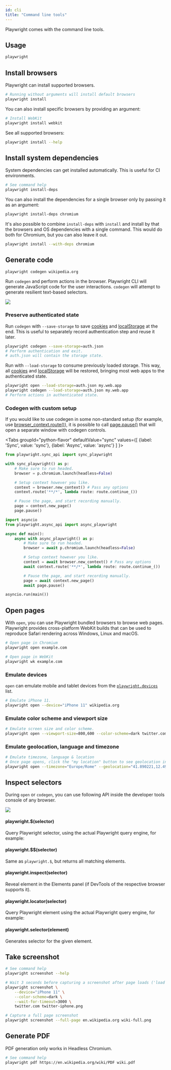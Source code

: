 ```yaml
---
id: cli
title: "Command line tools"
---
```


Playwright comes with the command line tools.

## Usage

```bash
playwright
```

## Install browsers

Playwright can install supported browsers.

```bash
# Running without arguments will install default browsers
playwright install
```

You can also install specific browsers by providing an argument:

```bash
# Install WebKit
playwright install webkit
```

See all supported browsers:

```bash
playwright install --help
```

## Install system dependencies

System dependencies can get installed automatically. This is useful for CI environments.

```bash
# See command help
playwright install-deps
```

You can also install the dependencies for a single browser only by passing it as an argument:

```bash
playwright install-deps chromium
```

It's also possible to combine `install-deps` with `install` and install by that the browsers and OS dependencies with a single command. This would do both for Chromium, but you can also leave it out.

```bash
playwright install --with-deps chromium
```

## Generate code

```bash
playwright codegen wikipedia.org
```

Run `codegen` and perform actions in the browser. Playwright CLI will generate JavaScript code for the user interactions. `codegen` will attempt to generate resilient text-based selectors.

<img src="https://user-images.githubusercontent.com/284612/92536033-7e7ebe00-f1ed-11ea-9e1a-7cbd912e3391.gif"></img>

### Preserve authenticated state

Run `codegen` with `--save-storage` to save [cookies](https://developer.mozilla.org/en-US/docs/Web/HTTP/Cookies) and [localStorage](https://developer.mozilla.org/en-US/docs/Web/API/Window/localStorage) at the end. This is useful to separately record authentication step and reuse it later.

```bash
playwright codegen --save-storage=auth.json
# Perform authentication and exit.
# auth.json will contain the storage state.
```

Run with `--load-storage` to consume previously loaded storage. This way, all [cookies](https://developer.mozilla.org/en-US/docs/Web/HTTP/Cookies) and [localStorage](https://developer.mozilla.org/en-US/docs/Web/API/Window/localStorage) will be restored, bringing most web apps to the authenticated state.

```bash
playwright open --load-storage=auth.json my.web.app
playwright codegen --load-storage=auth.json my.web.app
# Perform actions in authenticated state.
```

### Codegen with custom setup

If you would like to use codegen in some non-standard setup (for example, use [browser_context.route()](/api/class-browsercontext.mdx#browser-context-route)), it is possible to call [page.pause()](/api/class-page.mdx#page-pause) that will open a separate window with codegen controls.

<Tabs
  groupId="python-flavor"
  defaultValue="sync"
  values={[
    {label: 'Sync', value: 'sync'},
    {label: 'Async', value: 'async'}
  ]
}>
<TabItem value="sync">

```py
from playwright.sync_api import sync_playwright

with sync_playwright() as p:
    # Make sure to run headed.
    browser = p.chromium.launch(headless=False)

    # Setup context however you like.
    context = browser.new_context() # Pass any options
    context.route('**/*', lambda route: route.continue_())

    # Pause the page, and start recording manually.
    page = context.new_page()
    page.pause()
```

</TabItem>
<TabItem value="async">

```py
import asyncio
from playwright.async_api import async_playwright

async def main():
    async with async_playwright() as p:
        # Make sure to run headed.
        browser = await p.chromium.launch(headless=False)

        # Setup context however you like.
        context = await browser.new_context() # Pass any options
        await context.route('**/*', lambda route: route.continue_())

        # Pause the page, and start recording manually.
        page = await context.new_page()
        await page.pause()

asyncio.run(main())
```

</TabItem>
</Tabs>

## Open pages

With `open`, you can use Playwright bundled browsers to browse web pages. Playwright provides cross-platform WebKit builds that can be used to reproduce Safari rendering across Windows, Linux and macOS.

```bash
# Open page in Chromium
playwright open example.com
```

```bash
# Open page in WebKit
playwright wk example.com
```

### Emulate devices

`open` can emulate mobile and tablet devices from the [`playwright.devices`](https://playwright.dev/docs/api/class-playwright#playwrightdevices) list.

```bash
# Emulate iPhone 11.
playwright open --device="iPhone 11" wikipedia.org
```

### Emulate color scheme and viewport size

```bash
# Emulate screen size and color scheme.
playwright open --viewport-size=800,600 --color-scheme=dark twitter.com
```

### Emulate geolocation, language and timezone

```bash
# Emulate timezone, language & location
# Once page opens, click the "my location" button to see geolocation in action
playwright open --timezone="Europe/Rome" --geolocation="41.890221,12.492348" --lang="it-IT" maps.google.com
```

## Inspect selectors

During `open` or `codegen`, you can use following API inside the developer tools console of any browser.

<img src="https://user-images.githubusercontent.com/284612/92536317-37dd9380-f1ee-11ea-875d-daf1b206dd56.png"></img>

#### playwright.$(selector)

Query Playwright selector, using the actual Playwright query engine, for example:

#### playwright.$$(selector)

Same as `playwright.$`, but returns all matching elements.

#### playwright.inspect(selector)

Reveal element in the Elements panel (if DevTools of the respective browser supports it).

#### playwright.locator(selector)

Query Playwright element using the actual Playwright query engine, for example:

#### playwright.selector(element)

Generates selector for the given element.

## Take screenshot

```bash
# See command help
playwright screenshot --help
```

```bash
# Wait 3 seconds before capturing a screenshot after page loads ('load' event fires)
playwright screenshot \
    --device="iPhone 11" \
    --color-scheme=dark \
    --wait-for-timeout=3000 \
    twitter.com twitter-iphone.png
```

```bash
# Capture a full page screenshot
playwright screenshot --full-page en.wikipedia.org wiki-full.png
```

## Generate PDF

PDF generation only works in Headless Chromium.

```bash
# See command help
playwright pdf https://en.wikipedia.org/wiki/PDF wiki.pdf
```


[Accessibility]: /api/class-accessibility.mdx "Accessibility"
[APIRequest]: /api/class-apirequest.mdx "APIRequest"
[APIRequestContext]: /api/class-apirequestcontext.mdx "APIRequestContext"
[APIResponse]: /api/class-apiresponse.mdx "APIResponse"
[APIResponseAssertions]: /api/class-apiresponseassertions.mdx "APIResponseAssertions"
[Browser]: /api/class-browser.mdx "Browser"
[BrowserContext]: /api/class-browsercontext.mdx "BrowserContext"
[BrowserType]: /api/class-browsertype.mdx "BrowserType"
[CDPSession]: /api/class-cdpsession.mdx "CDPSession"
[ConsoleMessage]: /api/class-consolemessage.mdx "ConsoleMessage"
[Dialog]: /api/class-dialog.mdx "Dialog"
[Download]: /api/class-download.mdx "Download"
[ElementHandle]: /api/class-elementhandle.mdx "ElementHandle"
[Error]: /api/class-error.mdx "Error"
[FileChooser]: /api/class-filechooser.mdx "FileChooser"
[Frame]: /api/class-frame.mdx "Frame"
[FrameLocator]: /api/class-framelocator.mdx "FrameLocator"
[JSHandle]: /api/class-jshandle.mdx "JSHandle"
[Keyboard]: /api/class-keyboard.mdx "Keyboard"
[Locator]: /api/class-locator.mdx "Locator"
[LocatorAssertions]: /api/class-locatorassertions.mdx "LocatorAssertions"
[Mouse]: /api/class-mouse.mdx "Mouse"
[Page]: /api/class-page.mdx "Page"
[PageAssertions]: /api/class-pageassertions.mdx "PageAssertions"
[Playwright]: /api/class-playwright.mdx "Playwright"
[PlaywrightAssertions]: /api/class-playwrightassertions.mdx "PlaywrightAssertions"
[Request]: /api/class-request.mdx "Request"
[Response]: /api/class-response.mdx "Response"
[Route]: /api/class-route.mdx "Route"
[Selectors]: /api/class-selectors.mdx "Selectors"
[TimeoutError]: /api/class-timeouterror.mdx "TimeoutError"
[Touchscreen]: /api/class-touchscreen.mdx "Touchscreen"
[Tracing]: /api/class-tracing.mdx "Tracing"
[Video]: /api/class-video.mdx "Video"
[WebSocket]: /api/class-websocket.mdx "WebSocket"
[Worker]: /api/class-worker.mdx "Worker"
[Element]: https://developer.mozilla.org/en-US/docs/Web/API/element "Element"
[EvaluationArgument]: /evaluating.mdx#evaluation-argument "EvaluationArgument"
[Promise]: https://developer.mozilla.org/en-US/docs/Web/JavaScript/Reference/Global_Objects/Promise "Promise"
[iterator]: https://developer.mozilla.org/en-US/docs/Web/JavaScript/Reference/Iteration_protocols "Iterator"
[origin]: https://developer.mozilla.org/en-US/docs/Glossary/Origin "Origin"
[selector]: https://developer.mozilla.org/en-US/docs/Web/CSS/CSS_Selectors "selector"
[Serializable]: https://developer.mozilla.org/en-US/docs/Web/JavaScript/Reference/Global_Objects/JSON/stringify#Description "Serializable"
[UIEvent.detail]: https://developer.mozilla.org/en-US/docs/Web/API/UIEvent/detail "UIEvent.detail"
[UnixTime]: https://en.wikipedia.org/wiki/Unix_time "Unix Time"
[xpath]: https://developer.mozilla.org/en-US/docs/Web/XPath "xpath"

[Any]: https://docs.python.org/3/library/typing.html#typing.Any "Any"
[bool]: https://docs.python.org/3/library/stdtypes.html "bool"
[bytes]: https://docs.python.org/3/library/stdtypes.html#bytes "bytes"
[Callable]: https://docs.python.org/3/library/typing.html#typing.Callable "Callable"
[EventContextManager]: https://docs.python.org/3/reference/datamodel.html#context-managers "Event context manager"
[EventEmitter]: https://pyee.readthedocs.io/en/latest/#pyee.BaseEventEmitter "EventEmitter"
[Exception]: https://docs.python.org/3/library/exceptions.html#Exception "Exception"
[Dict]: https://docs.python.org/3/library/typing.html#typing.Dict "Dict"
[float]: https://docs.python.org/3/library/stdtypes.html#numeric-types-int-float-complex "float"
[int]: https://docs.python.org/3/library/stdtypes.html#numeric-types-int-float-complex "int"
[List]: https://docs.python.org/3/library/typing.html#typing.List "List"
[NoneType]: https://docs.python.org/3/library/constants.html#None "None"
[Pattern]: https://docs.python.org/3/library/re.html "Pattern"
[URL]: https://en.wikipedia.org/wiki/URL "URL"
[pathlib.Path]: https://realpython.com/python-pathlib/ "pathlib.Path"
[str]: https://docs.python.org/3/library/stdtypes.html#text-sequence-type-str "str"
[Union]: https://docs.python.org/3/library/typing.html#typing.Union "Union"

[all available image tags]: https://mcr.microsoft.com/en-us/product/playwright/python/about "all available image tags"
[Docker Hub]: https://hub.docker.com/_/microsoft-playwright-python "Docker Hub"
[Dockerfile.focal]: https://github.com/microsoft/playwright-python/blob/main/utils/docker/Dockerfile.focal "Dockerfile.focal"
